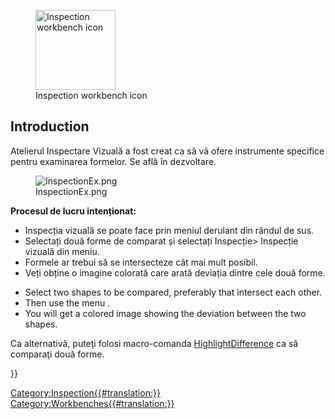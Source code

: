 <languages/>

{{Docnav
|[[FEM_Workbench|FEM Workbench]]
|[[Material_Workbench|Material Workbench]]
|IconL=Workbench_FEM.svg
|IconR=Workbench_Material.svg
}}

[[Image:Workbench_Inspection.svg|thumb|128px|Inspection workbench icon]]

== Introduction ==

<div class="mw-translate-fuzzy">
Atelierul Inspectare Vizuală a fost creat ca să vă ofere instrumente specifice pentru examinarea formelor.
Se află în dezvoltare.
</div>

<div class="mw-translate-fuzzy">
[[File:InspectionEx.png]]
</div>

<span id="Usage"></span>
<div class="mw-translate-fuzzy">
'''Procesul de lucru intenționat:'''
* Inspecția vizuală se poate face prin meniul derulant din rândul de sus.
* Selectați două forme de comparat și selectați Inspecție> Inspecție vizuală din meniu.
* Formele ar trebui să se intersecteze cât mai mult posibil.
* Veți obține o imagine colorată care arată deviația dintre cele două forme.
</div>

* Select two shapes to be compared, preferably that intersect each other.
* Then use the menu {{MenuCommand|Inspection → Visual inspection}}.
* You will get a colored image showing the deviation between the two shapes.

<div class="mw-translate-fuzzy">
Ca alternativă, puteţi folosi macro-comanda [[Macro HighlightDifference|HighlightDifference]] ca să comparaţi două forme.
</div>


<div class="mw-translate-fuzzy">
{{Docnav| | }}
</div>

[[Category:Inspection{{#translation:}}]]
{{Userdocnavi{{#translation:}}}}
[[Category:Workbenches{{#translation:}}]]